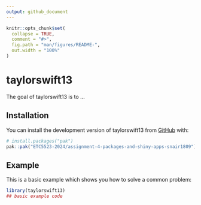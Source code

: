 ```yaml
---
output: github_document
---
```


<!-- README.md is generated from README.Rmd. Please edit that file -->

```r
knitr::opts_chunk$set(
  collapse = TRUE,
  comment = "#>",
  fig.path = "man/figures/README-",
  out.width = "100%"
)
```

# taylorswift13

<!-- badges: start -->
<!-- badges: end -->

The goal of taylorswift13 is to ...

## Installation

You can install the development version of taylorswift13 from [GitHub](https://github.com/snair1809) with:

``` r
# install.packages("pak")
pak::pak("ETC5523-2024/assignment-4-packages-and-shiny-apps-snair1809")
```

## Example

This is a basic example which shows you how to solve a common problem:

```r
library(taylorswift13)
## basic example code
```

